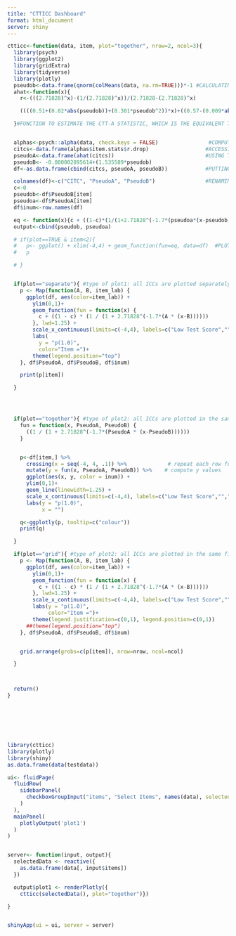 ```yaml
---
title: "CTTICC Dashboard"
format: html_document
server: shiny
---
```




```r

ctticc<-function(data, item, plot="together", nrow=2, ncol=3){
  library(psych)
  library(ggplot2)
  library(gridExtra)
  library(tidyverse)
  library(plotly)
  pseudob<-data.frame(qnorm(colMeans(data, na.rm=TRUE)))*-1 #CALCULATING THE CTT-B PARAMETER, WHICH IS JUST THE PROBABILITIES OF ANSWERING RIGHT FOR EACH ITEM.
  ahat<-function(x){
    r<-(((2.71828)^x)-(1/(2.71828)^x))/(2.71828-(2.71828)^x)

    ((((0.51+(0.02*abs(pseudob))+(0.301*pseudob^2))*x)+((0.57-(0.009*abs(pseudob))+(0.19*pseudob^2))*r))*1.71633) ## 1.71633

  }#FUNCTION TO ESTIMATE THE CTT-A STATISTIC, WHICH IS THE EQUIVALENT TO THE DISCRIMINATION STATISTIC IN IRT


  alphas<-psych::alpha(data, check.keys = FALSE)                #COMPUTING ALPHAS FOR ALL 100 ITEMS. WE NEED THIS IN ORDER TO GET THE CORRECTED ITEM-TOTAL CORRELATIONS, WHICH WE THEN USE FOR COMPUTING THE CTT-A STATISTIC.
  citcs<-data.frame(alphas$item.stats$r.drop)                  #ACCESSING THE CORRECTED ITEM-TOTAL CORRELATIONS INSIDE alphas.
  pseudoA<-data.frame(ahat(citcs))                             #USING THE ahat FUNCTION TO CALCULATE THE CTT-A PARAMETER FOR ALL 100 ITEMS. CORRECTED ITEM-TOTAL CORRELATION ARE ENTERED AS AN ARGUMENT.
  pseudoB<- -0.000002895614+(1.535589*pseudob)                                   ## from simulations (b ~ z_g; normal ability distribution)
  df<-as.data.frame(cbind(citcs, pseudoA, pseudoB))            #PUTTING ALL RELEVANT STATISTIC TOGETHER

  colnames(df)<-c("CITC", "PseudoA", "PseudoB")                #RENAMING COLUMN HEADERS
  c<-0
  pseudob<-df$PseudoB[item]
  pseudoa<-df$PseudoA[item]
  df$inum<-row.names(df)

  eq <- function(x){c + ((1-c)*(1/(1+2.71828^(-1.7*(pseudoa*(x-pseudob))))))}          #FUNCTION THAT CREATES ICC BASED ON pseudob AND pseudoa
  output<-cbind(pseudob, pseudoa)

  # if(plot==TRUE & item<2){
  #   p<- ggplot() + xlim(-4,4) + geom_function(fun=eq, data=df)  #PLOTTING CTT-ICC AND IRT-ICC SIDE BY SIDE.
  #   p

  # }


  if(plot=="separate"){ #type of plot1: all ICCs are plotted separately on different figures. Working as intended 5/26/2023
    p <- Map(function(A, B, item_lab) {
      ggplot(df, aes(color=item_lab)) +
        ylim(0,1)+
        geom_function(fun = function(x) {
          c + ((1 - c) * (1 / (1 + 2.71828^(-1.7*(A * (x-B))))))
        }, lwd=1.25) +
        scale_x_continuous(limits=c(-4,4), labels=c("Low Test Score","","Average Test Score","","High Test Score"))+
        labs(
          y = "p(1.0)",
          color="Item =")+
        theme(legend.position="top")
    }, df$PseudoA, df$PseudoB, df$inum)

    print(p[item])

  }




  if(plot=="together"){ #type of plot2: all ICCs are plotted in the same figure
    fun = function(x, PseudoA, PseudoB) {
      ((1 / (1 + 2.71828^(-1.7*(PseudoA * (x-PseudoB))))))
    }


    p<-df[item,] %>%
      crossing(x = seq(-4, 4, .1)) %>%             # repeat each row for every occurence of x
      mutate(y = fun(x, PseudoA, PseudoB)) %>%    # compute y values
      ggplot(aes(x, y, color = inum)) +
      ylim(0,1)+
      geom_line(linewidth=1.25) +
      scale_x_continuous(limits=c(-4,4), labels=c("Low Test Score","","Average Test Score","","High Test Score"))+
      labs(y = "p(1.0)",
           x = "")

    q<-ggplotly(p, tooltip=c("colour"))
    print(q)

  }

  if(plot=="grid"){ #type of plot2: all ICCs are plotted in the same figure but on a grid. Working as intended 5/26/2023
    p <- Map(function(A, B, item_lab) {
      ggplot(df, aes(color=item_lab)) +
        ylim(0,1)+
        geom_function(fun = function(x) {
          c + ((1 - c) * (1 / (1 + 2.71828^(-1.7*(A * (x-B))))))
        }, lwd=1.25) +
        scale_x_continuous(limits=c(-4,4), labels=c("Low Test Score","","Average Test Score","","High Test Score"))+
        labs(y = "p(1.0)",
             color="Item =")+
        theme(legend.justification=c(0,1), legend.position=c(0,1))
      ##theme(legend.position="top")
    }, df$PseudoA, df$PseudoB, df$inum)


    grid.arrange(grobs=c(p[item]), nrow=nrow, ncol=ncol)

  }



  return()
}







library(ctticc)
library(plotly)
library(shiny)
as.data.frame(data(testdata))

ui<- fluidPage(
  fluidRow(
    sidebarPanel(
      checkboxGroupInput("items", "Select Items", names(data), selected = names(data))
    )
  ),
  mainPanel(
    plotlyOutput('plot1')
  )
)


server<- function(input, output){
  selectedData <- reactive({
    as.data.frame(data[, input$items])
  })

  output$plot1 <- renderPlotly({
    ctticc(selectedData(), plot="together")})

}


shinyApp(ui = ui, server = server)


```
